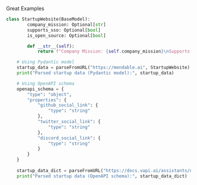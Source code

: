 Great Examples

``` python
class StartupWebsite(BaseModel):
        company_mission: Optional[str]
        supports_sso: Optional[bool]
        is_open_source: Optional[bool]

        def __str__(self):
            return f"Company Mission: {self.company_mission}\nSupports SSO: {self.supports_sso}\nIs Open Source: {self.is_open_source}"

    # Using Pydantic model
    startup_data = parseFromURL("https://mendable.ai", StartupWebsite)
    print("Parsed startup data (Pydantic model):", startup_data)

    # Using OpenAPI schema
    openapi_schema = {
        "type": "object",
        "properties": {
            "github_social_link": {
                "type": "string"
            },
            "twitter_social_link": {
                "type": "string"
            },
            "discord_social_link": {
                "type": "string"
            }
        }
    }
    
    startup_data_dict = parseFromURL("https://docs.vapi.ai/assistants/dynamic-variables", openapi_schema)
    print("Parsed startup data (OpenAPI schema):", startup_data_dict)
```
